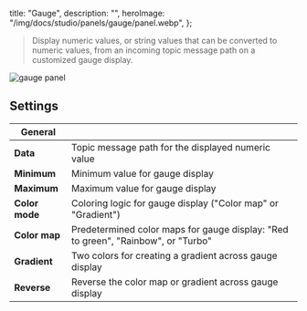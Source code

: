   title: "Gauge",
  description: "",
  heroImage: "/img/docs/studio/panels/gauge/panel.webp",
};

> Display numeric values, or string values that can be converted to numeric values, from an incoming topic message path on a customized gauge display.

![gauge panel](/img/docs/studio/panels/gauge/panel.webp)

## Settings

| General        |                                                                                   |
| -------------- | --------------------------------------------------------------------------------- |
| **Data**       | Topic message path for the displayed numeric value                                |
| **Minimum**    | Minimum value for gauge display                                                   |
| **Maximum**    | Maximum value for gauge display                                                   |
| **Color mode** | Coloring logic for gauge display ("Color map" or "Gradient")                      |
| **Color map**  | Predetermined color maps for gauge display: "Red to green", "Rainbow", or "Turbo" |
| **Gradient**   | Two colors for creating a gradient across gauge display                           |
| **Reverse**    | Reverse the color map or gradient across gauge display                            |
